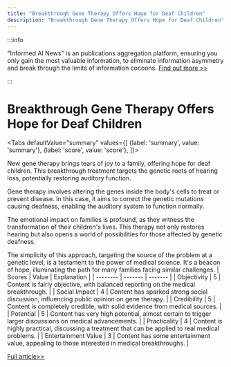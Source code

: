 ```yaml
---
title: "Breakthrough Gene Therapy Offers Hope for Deaf Children"
description: "Breakthrough Gene Therapy Offers Hope for Deaf Children"
---
```



:::info

"Informed AI News" is an publications aggregation platform, ensuring you only gain the most valuable information, to eliminate information asymmetry and break through the limits of information cocoons.  [Find out more >>](/)

:::

# Breakthrough Gene Therapy Offers Hope for Deaf Children


<Tabs
	defaultValue="summary"
	values={[
	{label: 'summary', value: 'summary'},
	{label: 'score', value: 'score'},
]}>
<TabItem value="summary">


New gene therapy brings tears of joy to a family, offering hope for deaf children. This breakthrough treatment targets the genetic roots of hearing loss, potentially restoring auditory function.

Gene therapy involves altering the genes inside the body's cells to treat or prevent disease. In this case, it aims to correct the genetic mutations causing deafness, enabling the auditory system to function normally.

The emotional impact on families is profound, as they witness the transformation of their children's lives. This therapy not only restores hearing but also opens a world of possibilities for those affected by genetic deafness.

The simplicity of this approach, targeting the source of the problem at a genetic level, is a testament to the power of medical science. It's a beacon of hope, illuminating the path for many families facing similar challenges.
</TabItem>
<TabItem value="score">
	| Scores     | Value   | Explanation |
	| -------- | ------- | ------- |
	| Objectivity  | 5    | Content is fairly objective, with balanced reporting on the medical breakthrough.    |
	| Social Impact | 4     | Content has sparked strong social discussion, influencing public opinion on gene therapy.    |
	| Credibility    | 5    | Content is completely credible, with solid evidence from medical sources.    |
	| Potential    | 5    | Content has very high potential, almost certain to trigger larger discussions on medical advancements.    |
	| Practicality    | 4    | Content is highly practical, discussing a treatment that can be applied to real medical problems.    |
	| Entertainment Value    | 3    | Content has some entertainment value, appealing to those interested in medical breakthroughs.    |
</TabItem>
</Tabs>

[Full article>>](https://medicalxpress.com/news/2024-06-family-cried-gene-therapy-deaf.html)
